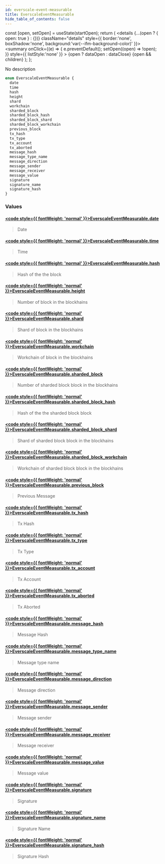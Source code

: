 ```yaml
---
id: everscale-event-measurable
title: EverscaleEventMeasurable
hide_table_of_contents: false
---
```







  const [open, setOpen] = useState(startOpen);
  return (
    <details {...(open ? { open: true } : {})} className="details" style={{ border:'none', boxShadow:'none', background:'var(--ifm-background-color)' }}>
      <summary
        onClick={(e) => {
          e.preventDefault();
          setOpen((open) => !open);
        }}
        style={{ listStyle:'none' }}
      >
      {open ? dataOpen : dataClose}
      </summary>
      {open && children}
    </details>
  );
};








No description


```graphql
enum EverscaleEventMeasurable {
  date
  time
  hash
  height
  shard
  workchain
  sharded_block
  sharded_block_hash
  sharded_block_shard
  sharded_block_workchain
  previous_block
  tx_hash
  tx_type
  tx_account
  tx_aborted
  message_hash
  message_type_name
  message_direction
  message_sender
  message_receiver
  message_value
  signature
  signature_name
  signature_hash
}
```




### Values

#### [<code style={{ fontWeight: 'normal' }}>EverscaleEventMeasurable.<b>date</b></code>](#)  
> 
> 
> Date
> 

#### [<code style={{ fontWeight: 'normal' }}>EverscaleEventMeasurable.<b>time</b></code>](#)  
> 
> 
> Time
> 

#### [<code style={{ fontWeight: 'normal' }}>EverscaleEventMeasurable.<b>hash</b></code>](#)  
> 
> 
> Hash of the the block
> 

#### [<code style={{ fontWeight: 'normal' }}>EverscaleEventMeasurable.<b>height</b></code>](#)  
> 
> 
> Number of block in the blockhains
> 

#### [<code style={{ fontWeight: 'normal' }}>EverscaleEventMeasurable.<b>shard</b></code>](#)  
> 
> 
> Shard of block in the blockhains
> 

#### [<code style={{ fontWeight: 'normal' }}>EverscaleEventMeasurable.<b>workchain</b></code>](#)  
> 
> 
> Workchain of block in the blockhains
> 

#### [<code style={{ fontWeight: 'normal' }}>EverscaleEventMeasurable.<b>sharded_block</b></code>](#)  
> 
> 
> Number of sharded block block in the blockhains
> 

#### [<code style={{ fontWeight: 'normal' }}>EverscaleEventMeasurable.<b>sharded_block_hash</b></code>](#)  
> 
> 
> Hash of the the sharded block block
> 

#### [<code style={{ fontWeight: 'normal' }}>EverscaleEventMeasurable.<b>sharded_block_shard</b></code>](#)  
> 
> 
> Shard of sharded block block in the blockhains
> 

#### [<code style={{ fontWeight: 'normal' }}>EverscaleEventMeasurable.<b>sharded_block_workchain</b></code>](#)  
> 
> 
> Workchain of sharded block block in the blockhains
> 

#### [<code style={{ fontWeight: 'normal' }}>EverscaleEventMeasurable.<b>previous_block</b></code>](#)  
> 
> 
> Previous Message
> 

#### [<code style={{ fontWeight: 'normal' }}>EverscaleEventMeasurable.<b>tx_hash</b></code>](#)  
> 
> 
> Tx Hash
> 

#### [<code style={{ fontWeight: 'normal' }}>EverscaleEventMeasurable.<b>tx_type</b></code>](#)  
> 
> 
> Tx Type
> 

#### [<code style={{ fontWeight: 'normal' }}>EverscaleEventMeasurable.<b>tx_account</b></code>](#)  
> 
> 
> Tx Account
> 

#### [<code style={{ fontWeight: 'normal' }}>EverscaleEventMeasurable.<b>tx_aborted</b></code>](#)  
> 
> 
> Tx Aborted
> 

#### [<code style={{ fontWeight: 'normal' }}>EverscaleEventMeasurable.<b>message_hash</b></code>](#)  
> 
> 
> Message Hash
> 

#### [<code style={{ fontWeight: 'normal' }}>EverscaleEventMeasurable.<b>message_type_name</b></code>](#)  
> 
> 
> Message type name
> 

#### [<code style={{ fontWeight: 'normal' }}>EverscaleEventMeasurable.<b>message_direction</b></code>](#)  
> 
> 
> Message direction
> 

#### [<code style={{ fontWeight: 'normal' }}>EverscaleEventMeasurable.<b>message_sender</b></code>](#)  
> 
> 
> Message sender
> 

#### [<code style={{ fontWeight: 'normal' }}>EverscaleEventMeasurable.<b>message_receiver</b></code>](#)  
> 
> 
> Message receiver
> 

#### [<code style={{ fontWeight: 'normal' }}>EverscaleEventMeasurable.<b>message_value</b></code>](#)  
> 
> 
> Message value
> 

#### [<code style={{ fontWeight: 'normal' }}>EverscaleEventMeasurable.<b>signature</b></code>](#)  
> 
> 
> Signature
> 

#### [<code style={{ fontWeight: 'normal' }}>EverscaleEventMeasurable.<b>signature_name</b></code>](#)  
> 
> 
> Signature Name
> 

#### [<code style={{ fontWeight: 'normal' }}>EverscaleEventMeasurable.<b>signature_hash</b></code>](#)  
> 
> 
> Signature Hash
> 



